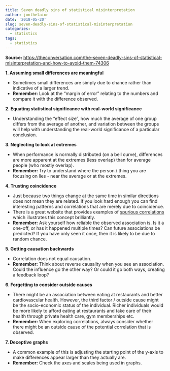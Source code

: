 ```yaml
---
title: Seven deadly sins of statistical misinterpretation
author: jonthelaion
date: '2018-05-20'
slug: seven-deadly-sins-of-statistical-misinterpretation
categories:
  - statistics
tags:
  - statistics
---
```


**Source:** <a href="https://theconversation.com/the-seven-deadly-sins-of-statistical-misinterpretation-and-how-to-avoid-them-74306" target="_blank">https://theconversation.com/the-seven-deadly-sins-of-statistical-misinterpretation-and-how-to-avoid-them-74306</a>

**1. Assuming small differences are meaningful**

- Sometimes small differences are simply due to chance rather than indicative of a larger trend.
- **Remember:** Look at the "margin of error" relating to the numbers and compare it with the difference observed.

**2. Equating statistical significance with real-world significance**

- Understanding the "effect size", how much the average of one group differs from the average of another, and variation between the groups will help with understanding the real-world significance of a particular conclusion.

**3. Neglecting to look at extremes**

- When performance is normally distributed (on a bell curve), differences are more apparent at the extremes (less overlap) than for average people (who mostly overlap).
- **Remember:** Try to understand where the person / thing you are focusing on lies - near the average or at the extremes.

**4. Trusting coincidence**

- Just because two things change at the same time in similar directions does not mean they are related. If you look hard enough you can find interesting patterns and correlations that are merely due to coincidence.
- There is a great website that provides examples of <a href="http://www.tylervigen.com/spurious-correlations" target="_blank">spurious correlations</a> which illustrates this concept brilliantly.
- **Remember:** Ask yourself how reliable the observed association is. Is it a one-off, or has it happened multiple times? Can future associations be predicted? If you have only seen it once, then it is likely to be due to random chance.

**5. Getting causation backwards**

- Correlation does not equal causation.
- **Remember:** Think about reverse causality when you see an association. Could the influence go the other way? Or could it go both ways, creating a feedback loop?

**6. Forgetting to consider outside causes**

- There might be an association between eating at restaurants and better cardiovascular health. However, the third factor / outside cause might be the socio-economic status of the individual. Richer individuals would be more likely to afford eating at restaurants and take care of their health through private health care, gym memberships etc.
- **Remember:** When exploring correlations, always consider whether there might be an outside cause of the potential correlation that is observed.

**7. Deceptive graphs**

- A common example of this is adjusting the starting point of the y-axis to make differences appear larger than they actually are.
- **Remember:** Check the axes and scales being used in graphs.